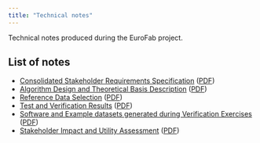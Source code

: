 ```yaml
---
title: "Technical notes"
---
```


Technical notes produced during the EuroFab project.

## List of notes

- [Consolidated Stakeholder Requirements Specification](notes/stakeholders.qmd) ([PDF](notes/stakeholders.pdf))
- [Algorithm Design and Theoretical Basis Description](notes/algorithm-design.qmd) ([PDF](notes/algorithm-design.pdf))
- [Reference Data Selection](notes/data-selection.qmd) ([PDF](notes/data-selection.pdf))
- [Test and Verification Results](notes/results.qmd) ([PDF](notes/results.pdf))
- [Software and Example datasets generated during Verification Exercises](notes/deliverables.qmd) ([PDF](notes/deliverables.pdf))
- [Stakeholder Impact and Utility Assessment](notes/impact_and_utility.qmd) ([PDF](notes/notes/impact_and_utility.pdf))